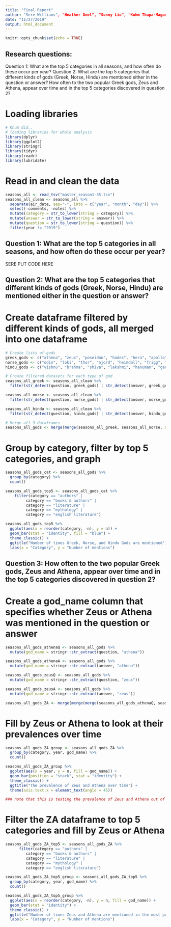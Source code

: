 ```yaml
---
title: "Final Report"
author: "Sere Williams", "Heather Deel", "Sunny Liu", "Kuhm Thapa-Magar"
date: "11/27/2019"
output: html_document
---
```


```r
knitr::opts_chunk$set(echo = TRUE)
```

## Research questions:
Question 1: What are the top 5 categories in all seasons, and how often do these occur per year?
Question 2: What are the top 5 categories that different kinds of gods (Greek, Norse, Hindu) are mentioned either in the question or answer?
How often to the two popular Greek gods, Zeus and Athena, appear over time and in the top 5 categories discovered in question 2?

# Loading libraries

```r
# Khum did..
# loading libraries for whole analysis
library(dplyr)
library(ggplot2)
library(stringr)
library(tidyr)
library(readr)
library(lubridate)
```



# Read in and clean the data
```r
seasons_all <- read_tsv("master_season1-35.tsv")
seasons_all_clean <- seasons_all %>% 
  separate(air_date, sep="-", into = c("year", "month", "day")) %>% 
  select(-comments, -notes) %>% 
  mutate(category = str_to_lower(string = category)) %>%
  mutate(answer = str_to_lower(string = answer)) %>% 
  mutate(question = str_to_lower(string = question)) %>% 
  filter(year != "2019")
```



## Question 1: What are the top 5 categories in all seasons, and how often do these occur per year?
######################################
######### SERE PUT CODE HERE
######################################

## Question 2: What are the top 5 categories that different kinds of gods (Greek, Norse, Hindu) are mentioned either in the question or answer?

# Create dataframe filtered by different kinds of gods, all merged into one dataframe
```r
# Create lists of gods
greek_gods <- c("athena", "zeus", "poseidon", "hades", "hera", "apollo", "demeter", "artemis", "aphrodite", "ares")
norse_gods <- c("odin", "loki", "thor", "njord", "heimdall", "frigg", "tyr", "baldur", "idun", "bragi")
hindu_gods <- c("vishnu", "brahma", "shiva", "lakshmi", "hanuman", "ganesha", "krishna", "kali", "rama", "saraswati")

# Create filtered datasets for each type of god
seasons_all_greek <- seasons_all_clean %>% 
  filter(str_detect(question, greek_gods) | str_detect(answer, greek_gods))

seasons_all_norse <- seasons_all_clean %>% 
  filter(str_detect(question, norse_gods) | str_detect(answer, norse_gods))

seasons_all_hindu <- seasons_all_clean %>% 
  filter(str_detect(question, hindu_gods) | str_detect(answer, hindu_gods))

# Merge all 3 dataframes
seasons_all_gods <- merge(merge(seasons_all_greek, seasons_all_norse, all = TRUE), seasons_all_hindu, all = TRUE)
```

# Group by category, filter by top 5 categories, and graph
```r
seasons_all_gods_cat <- seasons_all_gods %>% 
  group_by(category) %>% 
  count()

seasons_all_gods_top5 <- seasons_all_gods_cat %>%
    filter(category == "authors" |
         category == "books & authors" |
         category == "literature" | 
         category == "mythology" | 
         category == "english literature")

seasons_all_gods_top5 %>%
  ggplot(aes(x = reorder(category, -n), y = n)) +
  geom_bar(stat = "identity", fill = "blue") +
  theme_classic() +
  ggtitle("Number of times Greek, Norse, and Hindu Gods are mentioned") +
  labs(x = "Category", y = "Number of mentions")
```

## Question 3: How often to the two popular Greek gods, Zeus and Athena, appear over time and in the top 5 categories discovered in question 2?

# Create a god_name column that specifies whether Zeus or Athena was mentioned in the question or answer
```r
seasons_all_gods_athenaQ <- seasons_all_gods %>% 
  mutate(god_name = stringr::str_extract(question, "athena"))

seasons_all_gods_athenaA <- seasons_all_gods %>% 
  mutate(god_name = stringr::str_extract(answer, "athena"))

seasons_all_gods_zeusQ <- seasons_all_gods %>% 
  mutate(god_name = stringr::str_extract(question, "zeus"))

seasons_all_gods_zeusA <- seasons_all_gods %>% 
  mutate(god_name = stringr::str_extract(answer, "zeus"))

seasons_all_gods_ZA <- merge(merge(merge(seasons_all_gods_athenaQ, seasons_all_gods_athenaA, all = TRUE), seasons_all_gods_zeusQ, all = TRUE), seasons_all_gods_zeusA, all = TRUE)
```

# Fill by Zeus or Athena to look at their prevalences over time
```r
seasons_all_gods_ZA_group <- seasons_all_gods_ZA %>% 
  group_by(category, year, god_name) %>% 
  count()

seasons_all_gods_ZA_group %>% 
  ggplot(aes(x = year, y = n, fill = god_name)) +
  geom_bar(position = "stack", stat = "identity") +
  theme_classic() +
  ggtitle("The prevalence of Zeus and Athena over time") +
  theme(axis.text.x = element_text(angle = 45))

### note that this is testing the prevalence of Zeus and Athena out of all 15 tested gods from all categories
```

# Filter the ZA dataframe to top 5 categories and fill by Zeus or Athena
```r
seasons_all_gods_ZA_top5 <- seasons_all_gods_ZA %>%
      filter(category == "authors" |
         category == "books & authors" |
         category == "literature" | 
         category == "mythology" | 
         category == "english literature")

seasons_all_gods_ZA_top5_group <- seasons_all_gods_ZA_top5 %>% 
  group_by(category, year, god_name) %>% 
  count()

seasons_all_gods_ZA_top5_group %>%
  ggplot(aes(x = reorder(category, -n), y = n, fill = god_name)) +
  geom_bar(stat = "identity") +
  theme_classic() +
  ggtitle("Number of times Zeus and Athena are mentioned in the most popular categories") +
  labs(x = "Category", y = "Number of mentions")
```










